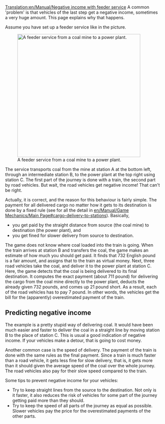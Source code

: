 [[Translation:en/Manual/Negative income with feeder service]]
A common 'problem' is that vehicles of the last step get a negative income, sometimes a very huge amount.
This page explains why that happens.

Assume you have set up a feeder service like in the picture.

[[File:en/Manual/Feeder negative income.png|right|thumb|400px|A feeder service from a coal mine to a power plant.]]

The service transports coal from the mine at station A at the bottom left, through an intermediate station B, to the power plant at the top right using station C. The first part of the journey is done with a train, the second part by road vehicles. But wait, the road vehicles get negative income! That can't be right.

Actually, it is correct, and the reason for this behaviour is fairly simple. The payment for all delivered cargo no matter how it gets to its destination is done by a fixed rule (see for all the detail in [[en/Manual/Game Mechanics/Main Page#cargo-delivery-to-stations]]).
Basically,
* you get paid by the straight distance from source (the coal mine) to destination (the power plant), and
* you get fined for slower delivery from source to destination.

The game does not know where coal loaded into the train is going. When the train arrives at station B and transfers the coal, the game makes an estimate of how much you should get paid. It finds that 732 English pound is a fair amount, and assigns that to the train as virtual money.
Next, three road vehicles take the coal, and deliver it to the power plant at station C. Here, the game detects that the coal is being delivered to its final destination. It computes the exact payment (about 711 pound) for delivering the cargo from the coal mine directly to the power plant, deducts the already given 732 pounds, and comes up 21 pound short. As a result, each of the road vehicles has to pay 7 pound.
In other words, the vehicles get the bill for the (apparently) overestimated payment of the train.

==Predicting negative income==
The example is a pretty stupid way of delivering coal. It would have been much easier and faster to deliver the coal in a straight line by moving station B to the place of station C. This is usual a good indication of negative income. If your vehicles make a detour, that is going to cost money.

Another common case is the speed of delivery. The payment of the train is done with the same rules as the final payment. Since a train is much faster than a road vehicle, it gets less fine for slow delivery, that is, it gets more than it should given the average speed of the coal over the whole journey. The road vehicles also pay for their slow speed compared to the train.

Some tips to prevent negative income for your vehicles:
* Try to keep straight lines from the source to the destination. Not only is it faster, it also reduces the risk of vehicles for some part of the journey getting paid more than they should.
* Try to keep the speed of all parts of the journey as equal as possible. Slower vehicles pay the price for the overestimated payments of the other parts.